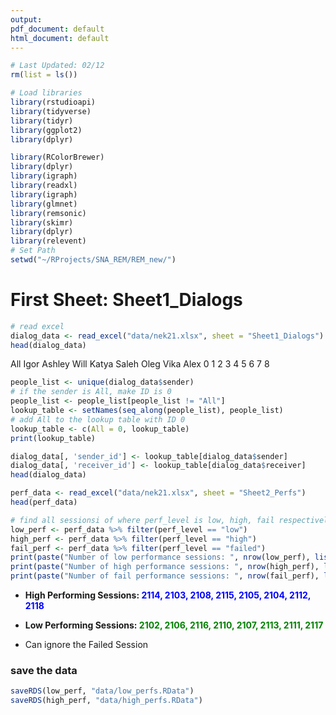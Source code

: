 ```yaml
---
output:
pdf_document: default
html_document: default
---
```


```r
# Last Updated: 02/12
rm(list = ls())

# Load libraries
library(rstudioapi)
library(tidyverse)
library(tidyr)
library(ggplot2)
library(dplyr)

library(RColorBrewer)
library(dplyr)
library(igraph)
library(readxl)
library(igraph)
library(glmnet)
library(remsonic)
library(skimr)
library(dplyr)
library(relevent)
# Set Path
setwd("~/RProjects/SNA_REM/REM_new/")
```

# First Sheet: Sheet1_Dialogs

```r
# read excel
dialog_data <- read_excel("data/nek21.xlsx", sheet = "Sheet1_Dialogs")
head(dialog_data)
```

All Igor Ashley Will Katya Saleh Oleg Vika Alex 0 1 2 3 4 5 6 7 8

```r
people_list <- unique(dialog_data$sender)
# if the sender is All, make ID is 0
people_list <- people_list[people_list != "All"]
lookup_table <- setNames(seq_along(people_list), people_list)
# add All to the lookup table with ID 0
lookup_table <- c(All = 0, lookup_table)
print(lookup_table)
```

```r
dialog_data[, 'sender_id'] <- lookup_table[dialog_data$sender]
dialog_data[, 'receiver_id'] <- lookup_table[dialog_data$receiver]
head(dialog_data)
```

```r
perf_data <- read_excel("data/nek21.xlsx", sheet = "Sheet2_Perfs")
head(perf_data)
```

```r
# find all sessionsi of where perf_level is low, high, fail respectively
low_perf <- perf_data %>% filter(perf_level == "low")
high_perf <- perf_data %>% filter(perf_level == "high")
fail_perf <- perf_data %>% filter(perf_level == "failed")
print(paste("Number of low performance sessions: ", nrow(low_perf), list(low_perf$session)))
print(paste("Number of high performance sessions: ", nrow(high_perf), list(high_perf$session)))
print(paste("Number of fail performance sessions: ", nrow(fail_perf), list(fail_perf$session)))
```


-   **High Performing Sessions: [2114, 2103, 2108, 2115, 2105, 2104, 2112, 2118]{style="color: blue;"}**

-   **Low Performing Sessions: [2102, 2106, 2116, 2110, 2107, 2113, 2111, 2117]{style="color: green;"}**

-   Can ignore the Failed Session

### save the data
```r
saveRDS(low_perf, "data/low_perfs.RData")
saveRDS(high_perf, "data/high_perfs.RData")
```

